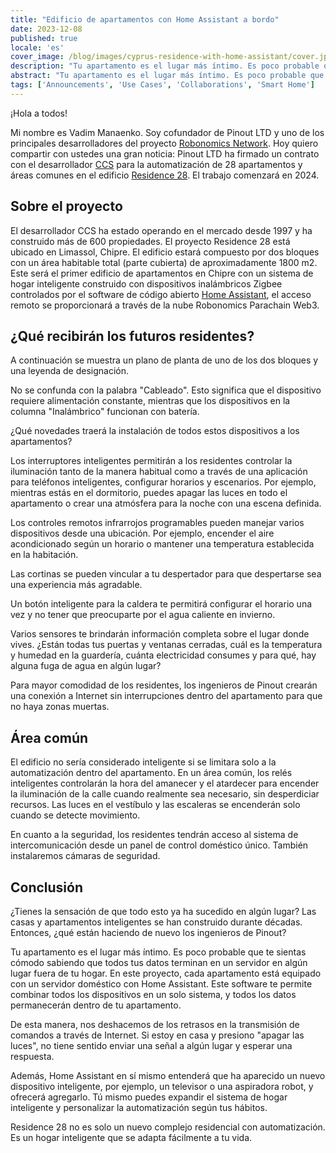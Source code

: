```yaml
---
title: "Edificio de apartamentos con Home Assistant a bordo"
date: 2023-12-08
published: true
locale: 'es'
cover_image: /blog/images/cyprus-residence-with-home-assistant/cover.jpg
description: "Tu apartamento es el lugar más íntimo. Es poco probable que te sientas cómodo sabiendo que todos tus datos terminan en un servidor en algún lugar fuera de tu hogar. En este proyecto, cada apartamento está equipado con un servidor doméstico con Home Assistant."
abstract: "Tu apartamento es el lugar más íntimo. Es poco probable que te sientas cómodo sabiendo que todos tus datos terminan en un servidor en algún lugar fuera de tu hogar. En este proyecto, cada apartamento está equipado con un servidor doméstico con Home Assistant."
tags: ['Announcements', 'Use Cases', 'Collaborations', 'Smart Home']
---
```


¡Hola a todos!

Mi nombre es Vadim Manaenko. Soy cofundador de Pinout LTD y uno de los principales desarrolladores del proyecto [Robonomics Network](https://robonomics.network/). Hoy quiero compartir con ustedes una gran noticia: Pinout LTD ha firmado un contrato con el desarrollador [CCS](https://www.stylianidesgroup.com/) para la automatización de 28 apartamentos y áreas comunes en el edificio [Residence 28](https://www.stylianidesgroup.com/property/residence-28). El trabajo comenzará en 2024.

## Sobre el proyecto

El desarrollador CCS ha estado operando en el mercado desde 1997 y ha construido más de 600 propiedades. El proyecto Residence 28 está ubicado en Limassol, Chipre. El edificio estará compuesto por dos bloques con un área habitable total (parte cubierta) de aproximadamente 1800 m2. Este será el primer edificio de apartamentos en Chipre con un sistema de hogar inteligente construido con dispositivos inalámbricos Zigbee controlados por el software de código abierto [Home Assistant](https://www.home-assistant.io/), el acceso remoto se proporcionará a través de la nube Robonomics Parachain Web3.

## ¿Qué recibirán los futuros residentes?

A continuación se muestra un plano de planta de uno de los dos bloques y una leyenda de designación.

<RbImage zoom src="/blog/images/cyprus-residence-with-home-assistant/smart-home-floor-plan-cyprus-residence.jpg" alt="Smart home floor plan" />

No se confunda con la palabra "Cableado". Esto significa que el dispositivo requiere alimentación constante, mientras que los dispositivos en la columna "Inalámbrico" funcionan con batería.

¿Qué novedades traerá la instalación de todos estos dispositivos a los apartamentos?

Los interruptores inteligentes permitirán a los residentes controlar la iluminación tanto de la manera habitual como a través de una aplicación para teléfonos inteligentes, configurar horarios y escenarios. Por ejemplo, mientras estás en el dormitorio, puedes apagar las luces en todo el apartamento o crear una atmósfera para la noche con una escena definida.

Los controles remotos infrarrojos programables pueden manejar varios dispositivos desde una ubicación. Por ejemplo, encender el aire acondicionado según un horario o mantener una temperatura establecida en la habitación.

Las cortinas se pueden vincular a tu despertador para que despertarse sea una experiencia más agradable.

Un botón inteligente para la caldera te permitirá configurar el horario una vez y no tener que preocuparte por el agua caliente en invierno.

Varios sensores te brindarán información completa sobre el lugar donde vives. ¿Están todas tus puertas y ventanas cerradas, cuál es la temperatura y humedad en la guardería, cuánta electricidad consumes y para qué, hay alguna fuga de agua en algún lugar?

Para mayor comodidad de los residentes, los ingenieros de Pinout crearán una conexión a Internet sin interrupciones dentro del apartamento para que no haya zonas muertas.

## Área común

El edificio no sería considerado inteligente si se limitara solo a la automatización dentro del apartamento. En un área común, los relés inteligentes controlarán la hora del amanecer y el atardecer para encender la iluminación de la calle cuando realmente sea necesario, sin desperdiciar recursos. Las luces en el vestíbulo y las escaleras se encenderán solo cuando se detecte movimiento.

En cuanto a la seguridad, los residentes tendrán acceso al sistema de intercomunicación desde un panel de control doméstico único. También instalaremos cámaras de seguridad.

<RbImage zoom src="/blog/images/cyprus-residence-with-home-assistant/smart-home-lobby-plan-cyprus-residence.jpg" alt="Smart home lobby plan" />

## Conclusión

¿Tienes la sensación de que todo esto ya ha sucedido en algún lugar? Las casas y apartamentos inteligentes se han construido durante décadas. Entonces, ¿qué están haciendo de nuevo los ingenieros de Pinout?

Tu apartamento es el lugar más íntimo. Es poco probable que te sientas cómodo sabiendo que todos tus datos terminan en un servidor en algún lugar fuera de tu hogar. En este proyecto, cada apartamento está equipado con un servidor doméstico con Home Assistant. Este software te permite combinar todos los dispositivos en un solo sistema, y todos los datos permanecerán dentro de tu apartamento.

De esta manera, nos deshacemos de los retrasos en la transmisión de comandos a través de Internet. Si estoy en casa y presiono "apagar las luces", no tiene sentido enviar una señal a algún lugar y esperar una respuesta.

Además, Home Assistant en sí mismo entenderá que ha aparecido un nuevo dispositivo inteligente, por ejemplo, un televisor o una aspiradora robot, y ofrecerá agregarlo. Tú mismo puedes expandir el sistema de hogar inteligente y personalizar la automatización según tus hábitos.

Residence 28 no es solo un nuevo complejo residencial con automatización. Es un hogar inteligente que se adapta fácilmente a tu vida.